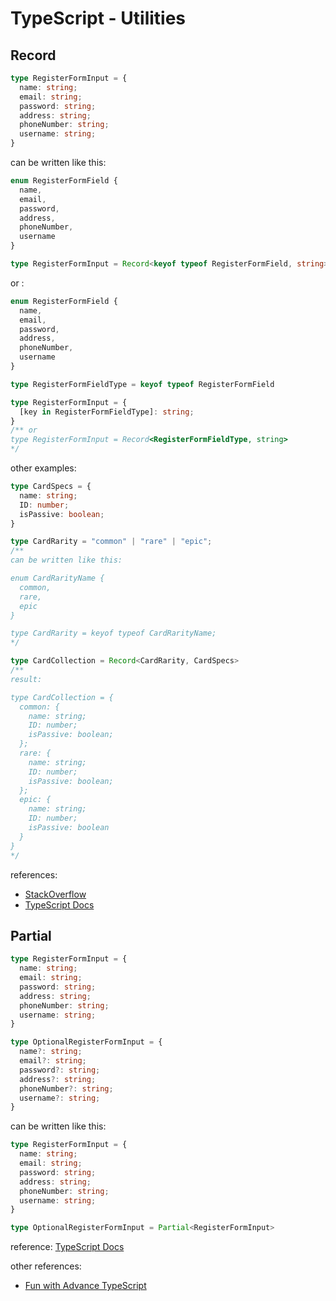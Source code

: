 # TypeScript - Utilities

## Record

```ts
type RegisterFormInput = {
  name: string;
  email: string;
  password: string;
  address: string;
  phoneNumber: string;
  username: string;
}
```

can be written like this:
```ts highlight=10
enum RegisterFormField {
  name,
  email,
  password,
  address,
  phoneNumber,
  username
}

type RegisterFormInput = Record<keyof typeof RegisterFormField, string>
```

or : 
```ts highlight=11
enum RegisterFormField {
  name,
  email,
  password,
  address,
  phoneNumber,
  username
}

type RegisterFormFieldType = keyof typeof RegisterFormField

type RegisterFormInput = {
  [key in RegisterFormFieldType]: string;
}
/** or
type RegisterFormInput = Record<RegisterFormFieldType, string>
*/
```

other examples: 
```ts highlight=1,7,20
type CardSpecs = {
  name: string;
  ID: number;
  isPassive: boolean;
}

type CardRarity = "common" | "rare" | "epic";
/**
can be written like this:

enum CardRarityName {
  common,
  rare,
  epic
}

type CardRarity = keyof typeof CardRarityName;
*/

type CardCollection = Record<CardRarity, CardSpecs>
/**
result:

type CardCollection = {
  common: {
    name: string;
    ID: number;
    isPassive: boolean;
  };
  rare: {
    name: string;
    ID: number;
    isPassive: boolean;
  };
  epic: {
    name: string;
    ID: number;
    isPassive: boolean
  }
}
*/
```

references:
- [StackOverflow](https://stackoverflow.com/questions/54438012/an-index-signature-parameter-type-cannot-be-a-union-type-consider-using-a-mappe/54438350#54438350)
- [TypeScript Docs](https://www.typescriptlang.org/docs/handbook/utility-types.html#recordkeystype)

## Partial

```ts
type RegisterFormInput = {
  name: string;
  email: string;
  password: string;
  address: string;
  phoneNumber: string;
  username: string;
}

type OptionalRegisterFormInput = {
  name?: string;
  email?: string;
  password?: string;
  address?: string;
  phoneNumber?: string;
  username?: string;
}
```

can be written like this:
```ts highlight=10
type RegisterFormInput = {
  name: string;
  email: string;
  password: string;
  address: string;
  phoneNumber: string;
  username: string;
}

type OptionalRegisterFormInput = Partial<RegisterFormInput>
```

reference: [TypeScript Docs](https://www.typescriptlang.org/docs/handbook/utility-types.html#partialtype)

other references:
- [Fun with Advance TypeScript](https://www.youtube.com/watch?v=nNse0r0aRT8)